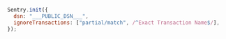 ```javascript
Sentry.init({
  dsn: "___PUBLIC_DSN___",
  ignoreTransactions: ["partial/match", /^Exact Transaction Name$/],
});
```
